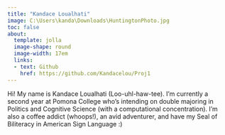 ```yaml
---
title: "Kandace Loualhati"
image: C:\Users\kanda\Downloads\HuntingtonPhoto.jpg
toc: false
about: 
  template: jolla
  image-shape: round
  image-width: 17em
  links:
  - text: Github
    href: https://github.com/Kandacelou/Proj1
---
```


Hi! My name is Kandace Loualhati (Loo-uhl-haw-tee). I'm currently a second year at Pomona College who's intending on double majoring in Politics and Cognitive Science (with a computational concentration). I'm also a coffee addict (whoops!), an avid adventurer, and have my Seal of Biliteracy in American Sign Language :)
